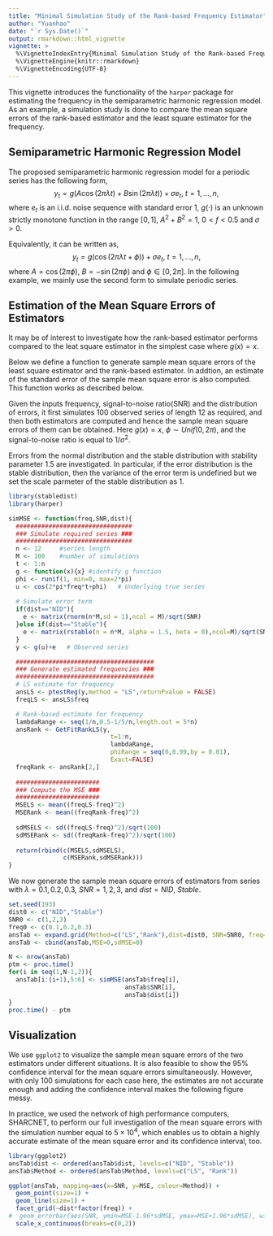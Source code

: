 ```yaml
---
title: "Minimal Simulation Study of the Rank-based Frequency Estimator"
author: "Yuanhao"
date: "`r Sys.Date()`"
output: rmarkdown::html_vignette
vignette: >
  %\VignetteIndexEntry{Minimal Simulation Study of the Rank-based Frequency Estimator}
  %\VignetteEngine{knitr::rmarkdown}
  %\VignetteEncoding{UTF-8}
---
```


This vignette introduces the functionality of the `harper` package for 
estimating the frequency in the semiparametric harmonic regression model.
As an example, a simulation study is done to compare the mean square errors of 
the rank-based estimator and the least square estimator for the frequency.

## Semiparametric Harmonic Regression Model

The proposed semiparametric harmonic regression model for a periodic series has the following form,
$$y_t = g( A \cos(2\pi\lambda t)+B \sin(2\pi\lambda t) )+\sigma e_t,\ t=1,...,n,$$
where $e_{t}$ is an i.i.d. noise sequence with standard error 1, $g(\cdot)$ is an unknown strictly monotone function in the range $[0,1]$, 
$A^2 + B^2 =1$, $0<f<0.5$ and $\sigma>0$.

Equivalently, it can be written as,
$$y_t = g( \cos(2\pi\lambda t + \phi))+\sigma e_t,\ t=1,...,n,$$
where $A=\cos(2\pi\phi)$, $B=-\sin(2\pi\phi)$ and 
$\phi\in [0,2\pi]$.
In the following example, we mainly use the second form to simulate periodic series.


## Estimation of the Mean Square Errors of Estimators

It may be of interest to investigate how the rank-based estimator performs compared to
the leat square estimator in the simplest case where $g(x)=x$.

Below we define a function to generate sample mean square errors of the least square estimator 
and the rank-based estimator. 
In addtion, an estimate of the standard error of the sample mean square error is also computed.
This function works as described below.

Given the inputs frequency, signal-to-noise ratio(SNR) and the distribution of errors,
it first simulates 100 observed series of length 12 as required, and then 
both estimators are computed and hence 
the sample mean square errors of them can be obtained.
Here $g(x)=x$, $\phi \sim Unif(0,2\pi)$, and 
the signal-to-noise ratio is equal to $1/\sigma^2$.

Errors from the normal distribution and the stable distribution 
with stability parameter 1.5 are investigated.
In particular, if the error distribution is the stable distribution,
then the variance of the error term is undefined 
but we set the scale parmeter of the stable distribution as 1.

```r
library(stabledist)
library(harper)

simMSE <- function(freq,SNR,dist){
  ################################
  ### Simulate required series ###
  ################################
  n <- 12     #series length
  M <- 100    #number of simulations
  t <- 1:n
  g <- function(x){x} #identify g function
  phi <- runif(1, min=0, max=2*pi)
  u <- cos(2*pi*freq*t+phi)   # Underlying true series
  
  # Simulate error term
  if(dist=="NID"){
    e <- matrix(rnorm(n*M,sd = 1),ncol = M)/sqrt(SNR)
  }else if(dist=="Stable"){
    e <- matrix(rstable(n = n*M, alpha = 1.5, beta = 0),ncol=M)/sqrt(SNR)
  }
  y <- g(u)+e   # Observed series

  ######################################
  ### Generate estimated frequencies ###
  ######################################
  # LS estimate for frequency
  ansLS <- ptestReg(y,method = "LS",returnPvalue = FALSE)
  freqLS <- ansLS$freq

  # Rank-based estimate for frequency
  lambdaRange <- seq(1/n,0.5-1/5/n,length.out = 5*n)
  ansRank <- GetFitRankLS(y,
                            t=1:n,
                            lambdaRange,
                            phiRange = seq(0,0.99,by = 0.01),
                            Exact=FALSE)
  freqRank <- ansRank[2,]
  
  #######################
  ### Compute the MSE ###
  #######################
  MSELS <- mean((freqLS-freq)^2)
  MSERank <- mean((freqRank-freq)^2)
  
  sdMSELS <- sd((freqLS-freq)^2)/sqrt(100)
  sdMSERank <- sd((freqRank-freq)^2)/sqrt(100)
    
  return(rbind(c(MSELS,sdMSELS),
               c(MSERank,sdMSERank)))
}
```

We now generate the sample mean square errors of estimators 
from series with $\lambda=0.1,0.2,0.3$, $SNR=1,2,3$, and $dist=NID,\ Stable$.

```r
set.seed(193)
dist0 <- c("NID","Stable")
SNR0 <- c(1,2,3)
freq0 <- c(0.1,0.2,0.3)
ansTab <- expand.grid(Method=c("LS","Rank"),dist=dist0, SNR=SNR0, freq=freq0,stringsAsFactors = FALSE)
ansTab <- cbind(ansTab,MSE=0,sdMSE=0)

N <- nrow(ansTab)
ptm <- proc.time()
for(i in seq(1,N-1,2)){
  ansTab[i:(i+1),5:6] <- simMSE(ansTab$freq[i],
                                ansTab$SNR[i],
                                ansTab$dist[i])
}
proc.time() - ptm
```


## Visualization

We use `ggplot2` to visualize the sample mean square errors of the two estimators under different situations.
It is also feasible to show the 95% confidence interval for the mean square errors simultaneously.
However, with only 100 simulations for each case here, the estimates are not accurate enough and adding
the confidence interval makes the following figure messy.

In practice, we used the network of high performance computers, SHARCNET, 
to perform our full investigation of the mean square errors with 
the simulation number equal to $5\times 10^4$, which 
enables us to obtain a highly accurate estimate of 
the mean square error and its confidence interval, too.

```r
library(ggplot2)
ansTab$dist <- ordered(ansTab$dist, levels=c("NID", "Stable"))
ansTab$Method <- ordered(ansTab$Method, levels=c("LS", "Rank"))

ggplot(ansTab, mapping=aes(x=SNR, y=MSE, colour=Method)) +
  geom_point(size=1) +
  geom_line(size=1) +
  facet_grid(~dist*factor(freq)) +
#  geom_errorbar(aes(SNR, ymin=MSE-1.96*sdMSE, ymax=MSE+1.96*sdMSE), width=.2,size=0.4)+
  scale_x_continuous(breaks=c(0,2))


```
